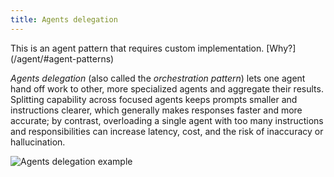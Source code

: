 ```yaml
---
title: Agents delegation
---
```



<Aside>
  This is an agent pattern that requires custom implementation. [Why?](/agent/#agent-patterns)
</Aside>

*Agents delegation* (also called the *orchestration pattern*) lets one agent hand off work to other, more specialized agents and aggregate their results. Splitting capability across focused agents keeps prompts smaller and instructions clearer, which generally makes responses faster and more accurate; by contrast, overloading a single agent with too many instructions and responsibilities can increase latency, cost, and the risk of inaccuracy or hallucination.

![Agents delegation example](../../../../assets/examples/agents-delegation.gif)

<Tabs>
  <TabItem label="TypeScript">
    <Code
      code={jsAgentsDelegationCode}
      lang="typescript"
      title="agents-delegation.ts"
    />
  </TabItem>
  <TabItem label="Rust">
    <Code
      code={rustAgentsDelegationCode}
      lang="rust"
      title="agents-delegation.rs"
    />
  </TabItem>
  <TabItem label="Go">
    <Code code={goAgentsDelegationCode} lang="go" title="main.go" />
  </TabItem>
</Tabs>
